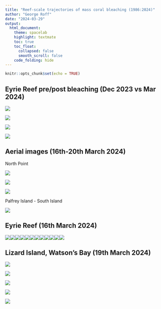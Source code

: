 ```yaml
---
title: "Reef-scale trajectories of mass coral bleaching (1986:2024)"
author: "George Roff"
date: "2024-03-29"
output:
  html_document:
    theme: spacelab
    highlight: textmate
    toc: true
    toc_float:
      collapsed: false
      smooth_scroll: false
    code_folding: hide
---
```


```r
knitr::opts_chunk$set(echo = TRUE)
```

## Eyrie Reef pre/post bleaching (Dec 2023 vs Mar 2024)

![](images/Eyrie-a.jpg)

![](images/Eyrie-b.jpg)

![](images/Eyrie-c.png)

![](images/Eyrie4.png)

## Aerial images (16th-20th March 2024)

North Point

![](images/north_point_a.jpg)

![](images/north_point_b.jpg)

![](images/north_point_c.jpg)

Palfrey Island - South Island

![](images/Palfrey_1 3.JPG)

## Eyrie Reef (16th March 2024)

![](images/Eyrie_16-3-24a.jpg)![](images/Eyrie_16-3-24b.jpg)![](images/Eyrie_16-3-24c.jpg)![](images/Eyrie_16-3-24d.jpg)![](images/Eyrie_16-3-24e.jpg)![](images/Eyrie_16-3-24f.jpg)![](images/Eyrie_16-3-24g.jpg)![](images/Eyrie_16-3-24h.jpg)![](images/Eyrie_16-3-24i.jpg)![](images/Eyrie_16-3-24j.jpg)![](images/Eyrie_16-3-24k.jpg)![](images/Eyrie_16-3-24l.jpg)

## Lizard Island, Watson's Bay (19th March 2024)

![](images/LIRS-a.jpg)

![](images/LIRS-b.jpg)

![](images/LIRS-c.jpg)

![](images/LIRS-d.jpg)

![](images/LIRS-e.jpg)
